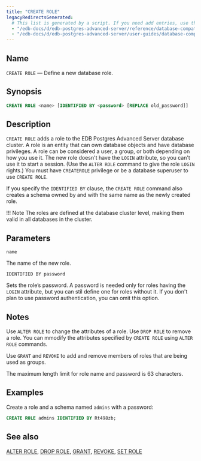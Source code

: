 ```yaml
---
title: "CREATE ROLE"
legacyRedirectsGenerated:
  # This list is generated by a script. If you need add entries, use the `legacyRedirects` key.
  - "/edb-docs/d/edb-postgres-advanced-server/reference/database-compatibility-for-oracle-developers-reference-guide/9.6/Database_Compatibility_for_Oracle_Developers_Reference_Guide.1.046.html"
  - "/edb-docs/d/edb-postgres-advanced-server/user-guides/database-compatibility-for-oracle-developers-guide/9.5/Database_Compatibility_for_Oracle_Developers_Guide.1.074.html"
---
```


<div id="create_role" class="registered_link"></div>

## Name

`CREATE ROLE` &mdash; Define a new database role.

## Synopsis

```sql
CREATE ROLE <name> [IDENTIFIED BY <password> [REPLACE old_password]]
```

## Description

`CREATE ROLE` adds a role to the EDB Postgres Advanced Server database cluster. A role is an entity that can own database objects and have database privileges. A role can be considered a user, a group, or both depending on how you use it. The new role doesn't have the `LOGIN` attribute, so you can't use it to start a session. (Use the `ALTER ROLE` command to give the role `LOGIN` rights.) You must have `CREATEROLE` privilege or be a database superuser to use `CREATE ROLE`.

If you specify the `IDENTIFIED BY` clause, the `CREATE ROLE` command also creates a schema owned by and with the same name as the newly created role.

!!! Note
    The roles are defined at the database cluster level, making them valid in all databases in the cluster.

## Parameters

`name`

 The name of the new role.

`IDENTIFIED BY password`

 Sets the role’s password. A password is needed only for roles having the `LOGIN` attribute, but you can stil define one for roles without it. If you don't plan to use password authentication, you can omit this option.

## Notes

Use `ALTER ROLE` to change the attributes of a role. Use `DROP ROLE` to remove a role. You can mmodify the attributes specified by `CREATE ROLE` using `ALTER ROLE` commands.

Use `GRANT` and `REVOKE` to add and remove members of roles that are being used as groups.

The maximum length limit for role name and password is 63 characters.

## Examples

Create a role and a schema named `admins` with a password:

```sql
CREATE ROLE admins IDENTIFIED BY Rt498zb;
```

## See also

[ALTER ROLE](08_alter_role_identified_by/#alter_role_identified_by), [DROP ROLE](55_drop_role/#drop_role), [GRANT](64_grant/#grant), [REVOKE](67_revoke/#revoke), [SET ROLE](73_set_role/#set_role)
